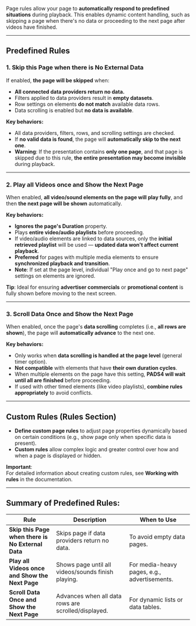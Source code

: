 Page rules allow your page to **automatically respond to predefined situations** during playback. This enables dynamic content handling, such as skipping a page when there's no data or proceeding to the next page after videos have finished.

***

## **Predefined Rules**

### 1. **Skip this Page when there is No External Data**

If enabled, **the page will be skipped** when:

* **All connected data providers return no data.**
* Filters applied to data providers result in **empty datasets**.
* Row settings on elements **do not match** available data rows.
* Data scrolling is enabled but **no data is available**.

**Key behaviors:**

* All data providers, filters, rows, and scrolling settings are checked.
* If **no valid data is found**, the page will **automatically skip to the next one**.
* **Warning**: If the presentation contains **only one page**, and that page is skipped due to this rule, **the entire presentation may become invisible** during playback.

***

### 2. **Play all Videos once and Show the Next Page**

When enabled, **all video/sound elements on the page will play fully**, and then **the next page will be shown** automatically.

**Key behaviors:**

* **Ignores the page's Duration** property.
* Plays **entire video/audio playlists** before proceeding.
* If video/audio elements are linked to data sources, only the **initial retrieved playlist** will be used — **updated data won't affect current playback**.
* **Preferred** for pages with multiple media elements to ensure **synchronized playback and transition**.
* **Note**: If set at the page level, individual "Play once and go to next page" settings on elements are ignored.

**Tip**: Ideal for ensuring **advertiser commercials** or **promotional content** is fully shown before moving to the next screen.

***

### 3. **Scroll Data Once and Show the Next Page**

When enabled, once the page's **data scrolling** completes (i.e., **all rows are shown**), the page will **automatically advance** to the next one.

**Key behaviors:**

* Only works when **data scrolling is handled at the page level** (general timer option).
* **Not compatible** with elements that have **their own duration cycles**.
* When multiple elements on the page have this setting, **PADS4 will wait until all are finished** before proceeding.
* If used with other timed elements (like video playlists), **combine rules appropriately** to avoid conflicts.

***

## **Custom Rules (Rules Section)**

* **Define custom page rules** to adjust page properties dynamically based on certain conditions (e.g., show page only when specific data is present).
* **Custom rules** allow complex logic and greater control over how and when a page is displayed or hidden.

**Important**:\
For detailed information about creating custom rules, see **Working with rules** in the documentation.

***

## **Summary of Predefined Rules:**

| Rule                                              | Description                                         | When to Use                                  |
| ------------------------------------------------- | --------------------------------------------------- | -------------------------------------------- |
| **Skip this Page when there is No External Data** | Skips page if data providers return no data.        | To avoid empty data pages.                   |
| **Play all Videos once and Show the Next Page**   | Shows page until all videos/sounds finish playing.  | For media-heavy pages, e.g., advertisements. |
| **Scroll Data Once and Show the Next Page**       | Advances when all data rows are scrolled/displayed. | For dynamic lists or data tables.            |
